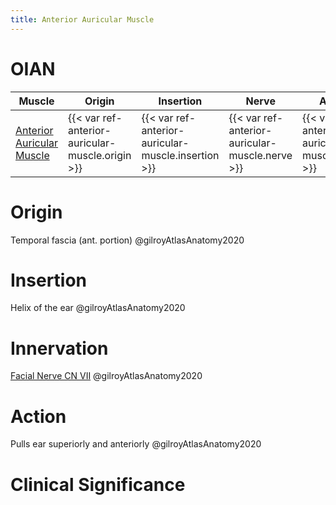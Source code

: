 ```yaml
---
title: Anterior Auricular Muscle
---
```


# OIAN

| Muscle  | Origin | Insertion | Nerve | Action |
|------|--------|-------|----------|--------|
| [Anterior Auricular Muscle]({{< var ref-anterior-auricular-muscle.path >}}) | {{< var ref-anterior-auricular-muscle.origin >}} | {{< var ref-anterior-auricular-muscle.insertion >}} | {{< var ref-anterior-auricular-muscle.nerve >}} | {{< var ref-anterior-auricular-muscle.action >}} |

# Origin
Temporal fascia (ant. portion) @gilroyAtlasAnatomy2020

# Insertion
Helix of the ear @gilroyAtlasAnatomy2020

# Innervation

[Facial Nerve CN VII]({{< var ref-cn7.path >}}) @gilroyAtlasAnatomy2020

# Action
Pulls ear superiorly and anteriorly @gilroyAtlasAnatomy2020

# Clinical Significance